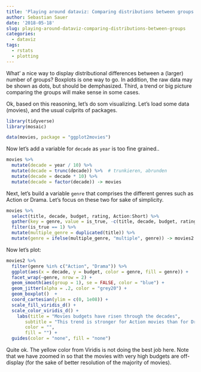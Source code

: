 ```yaml
---
title: 'Playing around dataviz: Comparing distributions between groups'
author: Sebastian Sauer
date: '2018-05-18'
slug: playing-around-dataviz-comparing-distributions-between-groups
categories:
  - dataviz
tags:
  - rstats
  - plotting
---
```



What' a nice way to display distributional differences between a (larger) number of groups? Boxplots is one way to go. In addition, the raw data may be shown as dots, but should be demphasized. Third, a trend or big picture comparing the groups will make sense in some cases.

Ok, based on this reasoning, let's do som visualizing. Let's load some data (movies), and the usual culprits of packages.

```r
library(tidyverse)  
library(mosaic)

data(movies, package = "ggplot2movies")
```


Now let's add a variable for `decade` as `year` is too fine grained..


```r
movies %>%  
  mutate(decade = year / 10) %>%
  mutate(decade = trunc(decade)) %>%  # trunkieren, abrunden
  mutate(decade = decade * 10) %>%
  mutate(decade = factor(decade)) -> movies
```

Next, let's build a variable `genre` that comprises the different genres such as Action or Drama. Let's focus on these two for sake of simplicity.

```r

movies %>%
  select(title, decade, budget, rating, Action:Short) %>% 
  gather(key = genre, value = is_true, -c(title, decade, budget, rating)) %>%
  filter(is_true == 1) %>%
  mutate(multiple_genre = duplicated(title)) %>%
  mutate(genre = ifelse(multiple_genre, "multiple", genre)) -> movies2
```



Now let's plot:
```r
movies2 %>% 
  filter(genre %in% c("Action", "Drama")) %>% 
  ggplot(aes(x = decade, y = budget, color = genre, fill = genre)) +
  facet_wrap(~genre, nrow = 2) +
  geom_smooth(aes(group = 1), se = FALSE, color = "blue") +
  geom_jitter(alpha = .2, color = "grey20") +
  geom_boxplot()  +
  coord_cartesian(ylim = c(0, 1e08)) +
  scale_fill_viridis_d() +
  scale_color_viridis_d() +
    labs(title = "Movies budgets have risen through the decades",
       subtitle = "This trend is stronger for Action movies than for Dramas",
       color = "",
       fill = "") +
  guides(color = "none", fill = "none")
```


Quite ok. The yellow color from Viridis is not doing the best job here. Note that we have zoomed in so that the movies with very high budgets are off-display (for the sake of better resolution of the majority of movies).



